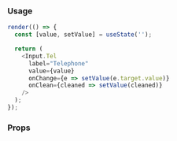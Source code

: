 ### Usage

```javascript state
render(() => {
  const [value, setValue] = useState('');

  return (
    <Input.Tel
      label="Telephone"
      value={value}
      onChange={e => setValue(e.target.value)}
      onClean={cleaned => setValue(cleaned)}
    />
  );
});
```

### Props

<PropsTable component="Input" platform="web" />
